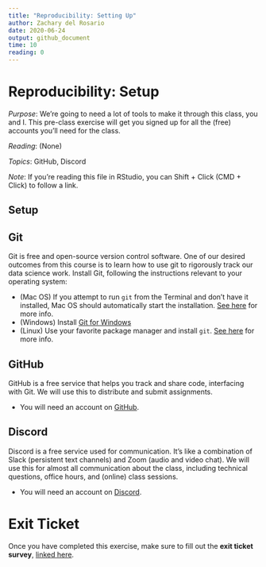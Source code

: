```yaml
---
title: "Reproducibility: Setting Up"
author: Zachary del Rosario
date: 2020-06-24
output: github_document
time: 10
reading: 0
---
```


# Reproducibility: Setup

*Purpose*: We're going to need a lot of tools to make it through this class, you and I. This pre-class exercise will get you signed up for all the (free) accounts you'll need for the class.

*Reading*: (None)

*Topics*: GitHub, Discord

*Note*: If you're reading this file in RStudio, you can Shift + Click (CMD + Click) to follow a link.

## Setup
<!-- -------------------------------------------------- -->

## Git
<!-- ------------------------- -->

Git is free and open-source version control software. One of our desired outcomes from this course is to learn how to use git to rigorously track our data science work. Install Git, following the instructions relevant to your operating system:

- (Mac OS) If you attempt to run `git` from the Terminal and don't have it installed, Mac OS should automatically start the installation. [See here](https://git-scm.com/book/en/v2/Getting-Started-Installing-Git) for more info.
- (Windows) Install [Git for Windows](https://gitforwindows.org/)
- (Linux) Use your favorite package manager and install `git`. [See here](https://git-scm.com/book/en/v2/Getting-Started-Installing-Git) for more info.

## GitHub
<!-- ------------------------- -->

GitHub is a free service that helps you track and share code, interfacing with Git. We will use this to distribute and submit assignments.

- You will need an account on [GitHub](https://github.com/).

## Discord
<!-- ------------------------- -->

Discord is a free service used for communication. It's like a combination of Slack (persistent text channels) and Zoom (audio and video chat). We will use this for almost all communication about the class, including technical questions, office hours, and (online) class sessions.

- You will need an account on [Discord](https://discord.com/).

<!-- include-exit-ticket -->
# Exit Ticket
<!-- -------------------------------------------------- -->

Once you have completed this exercise, make sure to fill out the **exit ticket survey**, [linked here](https://docs.google.com/forms/d/e/1FAIpQLSeuq2LFIwWcm05e8-JU84A3irdEL7JkXhMq5Xtoalib36LFHw/viewform?usp=pp_url&entry.693978880=e-rep00-setup-assignment.Rmd).
